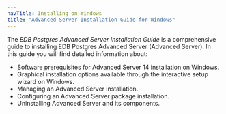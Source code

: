 ```yaml
---
navTitle: Installing on Windows
title: "Advanced Server Installation Guide for Windows"
---
```


The *EDB Postgres Advanced Server Installation Guide* is a comprehensive guide to installing EDB Postgres Advanced Server (Advanced Server). In this guide you will find detailed information about:

-   Software prerequisites for Advanced Server 14 installation on Windows.
-   Graphical installation options available through the interactive setup wizard on Windows.
-   Managing an Advanced Server installation.
-   Configuring an Advanced Server package installation.
-   Uninstalling Advanced Server and its components.
